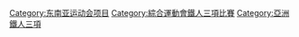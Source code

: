 [[Category:东南亚运动会项目|Category:东南亚运动会项目]]
[[Category:綜合運動會鐵人三項比賽|Category:綜合運動會鐵人三項比賽]]
[[Category:亞洲鐵人三項|Category:亞洲鐵人三項]]